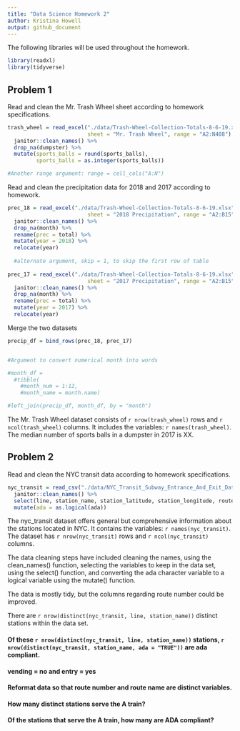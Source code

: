 ```yaml
---
title: "Data Science Homework 2"
author: Kristina Howell
output: github_document
---
```


The following libraries will be used throughout the homework. 

```r
library(readxl)
library(tidyverse)
```


## Problem 1

Read and clean the Mr. Trash Wheel sheet according to homework specifications. 

```r
trash_wheel = read_excel("./data/Trash-Wheel-Collection-Totals-8-6-19.xlsx", 
                         sheet = "Mr. Trash Wheel", range = "A2:N408") %>% 
  janitor::clean_names() %>% 
  drop_na(dumpster) %>% 
  mutate(sports_balls = round(sports_balls), 
         sports_balls = as.integer(sports_balls))

#Another range argument: range = cell_cols("A:N")
```

Read and clean the precipitation data for 2018 and 2017 according to homework.

```r
prec_18 = read_excel("./data/Trash-Wheel-Collection-Totals-8-6-19.xlsx", 
                         sheet = "2018 Precipitation", range = "A2:B15") %>% 
  janitor::clean_names() %>% 
  drop_na(month) %>% 
  rename(prec = total) %>% 
  mutate(year = 2018) %>% 
  relocate(year)
  
  #alternate argument, skip = 1, to skip the first row of table
  
prec_17 = read_excel("./data/Trash-Wheel-Collection-Totals-8-6-19.xlsx", 
                         sheet = "2017 Precipitation", range = "A2:B15") %>% 
  janitor::clean_names() %>% 
  drop_na(month) %>% 
  rename(prec = total) %>% 
  mutate(year = 2017) %>% 
  relocate(year)
```

Merge the two datasets

```r
precip_df = bind_rows(prec_18, prec_17)


#Argument to convert numerical month into words

#month_df = 
  #tibble( 
    #month_num = 1:12, 
    #month_name = month.name)

#left_join(precip_df, month_df, by = "month")
```


The Mr. Trash Wheel dataset consists of `r nrow(trash_wheel)` rows and `r ncol(trash_wheel)` columns. It includes the variables: `r names(trash_wheel)`. The median number of sports balls in a dumpster in 2017 is XX. 

## Problem 2

Read and clean the NYC transit data according to homework specifications. 

```r
nyc_transit = read_csv("./data/NYC_Transit_Subway_Entrance_And_Exit_Data.csv") %>% 
  janitor::clean_names() %>% 
  select(line, station_name, station_latitude, station_longitude, route1:route11, entry, entrance_type, vending, ada) %>% 
  mutate(ada = as.logical(ada))
```

The nyc_transit dataset offers general but comprehensive information about the stations located in NYC. It contains the variables: `r names(nyc_transit)`. The dataset has `r nrow(nyc_transit)` rows and `r ncol(nyc_transit)` columns. 

The data cleaning steps have included cleaning the names, using the clean_names() function, selecting the variables to keep in the data set, using the select() function, and converting the ada character variable to a logical variable using the mutate() function. 

The data is mostly tidy, but the columns regarding route number could be improved. 

There are `r nrow(distinct(nyc_transit, line, station_name))` distinct stations within the data set. 

#### Of these `r nrow(distinct(nyc_transit, line, station_name))` stations, `r nrow(distinct(nyc_transit, station_name, ada = "TRUE"))` are ada compliant.

#### vending = no and entry = yes

#### Reformat data so that route number and route name are distinct variables. 

#### How many distinct stations serve the A train? 

#### Of the stations that serve the A train, how many are ADA compliant?






